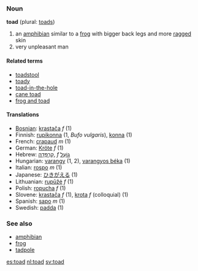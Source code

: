 {{wikipedia}}

===Noun===
{{wikipedia}}
'''toad''' (plural: [[toads]])

# an [[amphibian]] similar to a [[frog]] with bigger back legs and more [[ragged]] skin
# very unpleasant man

====Related terms====
*[[toadstool]]
*[[toady]]
*[[toad-in-the-hole]]
*[[cane toad]]
*[[frog and toad]]

====Translations====
*[[Bosnian]]: [[krastača]] ''f'' (1)
*Finnish: [[rupikonna]] (1, ''Bufo vulgaris''), [[konna]] (1)
*French: [[crapaud]] ''m'' (1)
*German: [[Kröte]] ''f'' (1)
*Hebrew: [[קרפדה|קַרְפָּדָה]],   ''f'' [[גועל|גוֹעַל]]
*Hungarian: [[varangy]] (1, 2), [[varangyos béka]] (1)
*Italian: [[rospo]] ''m'' (1)
*Japanese: [[ひきがえる]] (1)
*Lithuanian: [[rupūžė]] ''f'' (1)
*Polish: [[ropucha]] ''f'' (1)
*Slovene: [[krastača]] ''f'' (1), [[krota]] ''f'' (colloquial) (1)
*Spanish: [[sapo]] ''m'' (1)
*Swedish: [[padda]] (1)

===See also===
*[[amphibian]]
*[[frog]]
*[[tadpole]]

[[es:toad]]
[[nl:toad]]
[[sv:toad]]